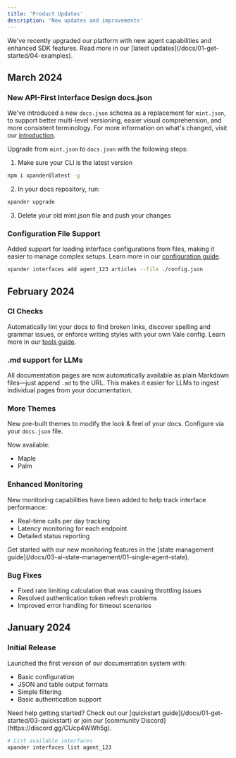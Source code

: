 ```yaml
---
title: 'Product Updates'
description: 'New updates and improvements'
---
```


<Info>
  We've recently upgraded our platform with new agent capabilities and enhanced SDK features.
  Read more in our [latest updates](/docs/01-get-started/04-examples).
</Info>

## March 2024

### New API-First Interface Design docs.json

We've introduced a new `docs.json` schema as a replacement for `mint.json`, to support better multi-level versioning, easier visual comprehension, and more consistent terminology. For more information on what's changed, visit our [introduction](/docs/01-get-started/02-introduction).

Upgrade from `mint.json` to `docs.json` with the following steps:

1. Make sure your CLI is the latest version
```bash
npm i xpander@latest -g
```

2. In your docs repository, run:
```bash
xpander upgrade
```

3. Delete your old mint.json file and push your changes

### Configuration File Support

Added support for loading interface configurations from files, making it easier to manage complex setups. Learn more in our [configuration guide](/docs/06-tools/01-add-tools).

```bash
xpander interfaces add agent_123 articles --file ./config.json
```

## February 2024

### CI Checks

Automatically lint your docs to find broken links, discover spelling and grammar issues, or enforce writing styles with your own Vale config. Learn more in our [tools guide](/docs/06-tools/02-create-tool).

### .md support for LLMs

All documentation pages are now automatically available as plain Markdown files—just append `.md` to the URL. This makes it easier for LLMs to ingest individual pages from your documentation.

### More Themes

New pre-built themes to modify the look & feel of your docs. Configure via your `docs.json` file.

Now available:
- Maple
- Palm

### Enhanced Monitoring

New monitoring capabilities have been added to help track interface performance:

- Real-time calls per day tracking
- Latency monitoring for each endpoint
- Detailed status reporting

<Card title="Try it out" icon="arrow-right">
  Get started with our new monitoring features in the [state management guide](/docs/03-ai-state-management/01-single-agent-state).
</Card>

### Bug Fixes

- Fixed rate limiting calculation that was causing throttling issues
- Resolved authentication token refresh problems
- Improved error handling for timeout scenarios

## January 2024

### Initial Release

Launched the first version of our documentation system with:

- Basic configuration
- JSON and table output formats
- Simple filtering
- Basic authentication support

<Note>
Need help getting started? Check out our [quickstart guide](/docs/01-get-started/03-quickstart) or join our [community Discord](https://discord.gg/CUcp4WWh5g).
</Note>

```bash
# List available interfaces
xpander interfaces list agent_123
``` 